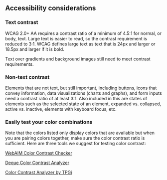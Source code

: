 ## Accessibility considerations

### Text contrast

WCAG 2.0+ AA requires a contrast ratio of a minimum of 4.5:1 for normal, or body, text. Large text is easier to read, so the contrast requirement is reduced to 3:1. WCAG defines large text as text that is 24px and larger or 18.5px and larger if it is bold.

Text over gradients and background images still need to meet contrast requirements.

### Non-text contrast

Elements that are not text, but still important, including buttons, icons that convey information, data visualizations (charts and graphs), and form inputs need a contrast ratio of at least 3:1. Also included in this are states of elements such as the selected state of an element, expanded vs. collapsed, active vs. inactive, elements with keyboard focus, etc.

### Easily test your color combinations

Note that the colors listed only display colors that are available but when you are pairing colors together, make sure the color contrast ratio is sufficient. Here are three tools we suggest for testing color contrast:

[WebAIM Color Contrast Checker](https://webaim.org/resources/contrastchecker/)

[Deque Color Contrast Analyzer](https://dequeuniversity.com/color-contrast)

[Color Contrast Analyzer by TPGi](https://www.tpgi.com/color-contrast-checker/)
